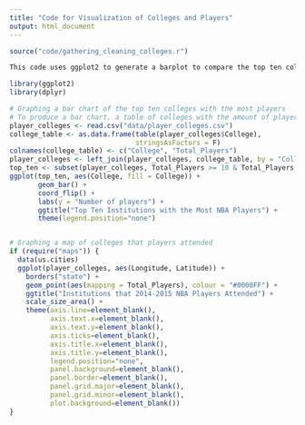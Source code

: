 ```yaml
---
title: "Code for Visualization of Colleges and Players"
output: html_document
---
```

``` r
source("code/gathering_cleaning_colleges.r")

This code uses ggplot2 to generate a barplot to compare the top ten colleges that produced the most NBA players. ggplot2 is also used to produce a U.S. map to visualize the locations of the institutions that NBA players attended.

library(ggplot2)
library(dplyr)

# Graphing a bar chart of the top ten colleges with the most players
# To produce a bar chart, a table of colleges with the amount of players that attended is needed
player_colleges <- read.csv("data/player_colleges.csv")
college_table <- as.data.frame(table(player_colleges$College),
                               stringsAsFactors = F)
colnames(college_table) <- c("College", "Total_Players")
player_colleges <- left_join(player_colleges, college_table, by = "College")
top_ten <- subset(player_colleges, Total_Players >= 10 & Total_Players < 80)
ggplot(top_ten, aes(College, fill = College)) + 
       geom_bar() +
       coord_flip() +
       labs(y = "Number of players") +
       ggtitle("Top Ten Institutions with the Most NBA Players") +
       theme(legend.position="none")


# Graphing a map of colleges that players attended
if (require("maps")) {
  data(us.cities)
  ggplot(player_colleges, aes(Longitude, Latitude)) +
    borders("state") +
    geom_point(aes(mapping = Total_Players), colour = "#0000FF") +
    ggtitle("Institutions that 2014-2015 NBA Players Attended") +
    scale_size_area() +
    theme(axis.line=element_blank(),
          axis.text.x=element_blank(),
          axis.text.y=element_blank(),
          axis.ticks=element_blank(),
          axis.title.x=element_blank(),
          axis.title.y=element_blank(), 
          legend.position="none",
          panel.background=element_blank(),
          panel.border=element_blank(),
          panel.grid.major=element_blank(), 
          panel.grid.minor=element_blank(),
          plot.background=element_blank())
}
```